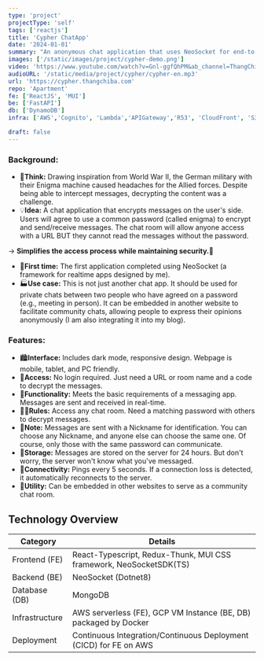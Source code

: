 ```yaml
---
type: 'project'
projectType: 'self'
tags: ['reactjs']
title: 'Cypher ChatApp'
date: '2024-01-01'
summary: "An anonymous chat application that uses NeoSocket for end-to-end encryption. Users can start a chat session without login or authentication while ensuring security."
images: ['/static/images/project/cypher-demo.png']
video: 'https://www.youtube.com/watch?v=Gnl-ggfQhPM&ab_channel=ThangChiba'
audioURL: '/static/media/project/cypher/cypher-en.mp3'
url: 'https://cypher.thangchiba.com'
repo: 'Apartment'
fe: ['ReactJS', 'MUI']
be: ['FastAPI']
db: ['DynamoDB']
infra: ['AWS','Cognito', 'Lambda','APIGateway','R53', 'CloudFront', 'S3']

draft: false
---
```



### **Background:**

- 🧠**Think:** Drawing inspiration from World War II, the German military with their Enigma machine caused headaches for the Allied forces. Despite being able to intercept messages, decrypting the content was a challenge.
- 💡**Idea:** A chat application that encrypts messages on the user's side. Users will agree to use a common password (called enigma) to encrypt and send/receive messages. The chat room will allow anyone access with a URL BUT they cannot read the messages without the password.

→ **Simplifies the access process while maintaining security.🔐**

- 🥇**First time:** The first application completed using NeoSocket (a framework for realtime apps designed by me).
- 🏭**Use case:** This is not just another chat app. It should be used for private chats between two people who have agreed on a password (e.g., meeting in person). It can be embedded in another website to facilitate community chats, allowing people to express their opinions anonymously (I am also integrating it into my blog).

### **Features:**

- 🏙️**Interface:** Includes dark mode, responsive design. Webpage is mobile, tablet, and PC friendly.
- 📱**Access:** No login required. Just need a URL or room name and a code to decrypt the messages.
- 🚂**Functionality:** Meets the basic requirements of a messaging app. Messages are sent and received in real-time.
- 🤝🏻**Rules:** Access any chat room. Need a matching password with others to decrypt messages.
- 🔔**Note:** Messages are sent with a Nickname for identification. You can choose any Nickname, and anyone else can choose the same one. Of course, only those with the same password can communicate.
- 💾**Storage:** Messages are stored on the server for 24 hours. But don't worry, the server won't know what you've messaged.
- 📶**Connectivity:** Pings every 5 seconds. If a connection loss is detected, it automatically reconnects to the server.
- 🎡**Utility:** Can be embedded in other websites to serve as a community chat room.

## Technology Overview

| Category | Details |
| --- | --- |
| Frontend (FE) | React-Typescript, Redux-Thunk, MUI CSS framework, NeoSocketSDK(TS) |
| Backend (BE) | NeoSocket (Dotnet8) |
| Database (DB) | MongoDB |
| Infrastructure | AWS serverless (FE), GCP VM Instance (BE, DB) packaged by Docker |
| Deployment | Continuous Integration/Continuous Deployment (CICD) for FE on AWS |
